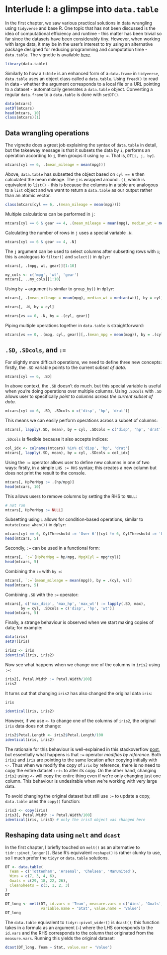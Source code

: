 # Interlude I: a glimpse into `data.table`

In the first chapter, we saw various practical solutions in data wrangling using `tidyverse` and base R. One topic that has not been discussed is the idea of computational efficiency and runtime - this matter has been trivial so far since the datasets have been considerably tiny. However, when working with large data, it may be in the user's interest to try using an alternative package designed for reducing programming and computation time - `data.table`. The vignette is available [here](https://rdatatable.gitlab.io/data.table/articles/datatable-intro.html). 

```r
library(data.table)
```

Similarly to how a `tibble` is an enhanced form of a `data.frame` in `tidyverse`, `data.table` uses an object class called a `data.table`. Using `fread()` to read in data - whether the argument corresponds to a local file or a URL pointing to a dataset - automatically generates a `data.table` object. Converting a regular `data.frame` to a `data.table` is done with `setDT()`.

```r
data(mtcars)
setDT(mtcars)
head(mtcars, 10)
class(mtcars)[1]
```


## Data wrangling operations

The vignette does a great job explaining the syntax of `data.table` in detail, but the takeaway message is that it subsets the data by `i`, performs an operation according to `j`, then groups it using `by =`. That is, `DT[i, j, by]`. 

```r
mtcars[cyl == 6, .(mean_mileage = mean(mpg))]
```

Above, `data.table` has subsetted the object based on `cyl == 6` then calculated the mean mileage. The `j` is wrapped around `.()`, which is equivalent to `list()` - this is because the columns in a table are analogous to a `list` object and we want to return a `data.table` as our output rather than an atomic vector.

```r
class(mtcars[cyl == 6, .(mean_mileage = mean(mpg))])
```

Multiple calculations can be performed in `j`:

```r
mtcars[cyl == 6 & gear == 4, .(mean_mileage = mean(mpg), median_wt = median(wt))]
```

Calculating the number of rows in `j` uses a special variable `.N`.

```r
mtcars[cyl == 6 & gear == 4, .N]
```

The `j` argument can be used to select columns after subsetting rows with `i`; this is analogous to `filter()` and `select()` in `dplyr`:

```r
mtcars[, .(mpg, wt, gear)][1:10]
```

```r
my_cols <- c('mpg', 'wt', 'gear')
mtcars[, ..my_cols][1:10]
```

Using `by = ` argument is similar to `group_by()` in `dplyr`:

```r
mtcars[, .(mean_mileage = mean(mpg), median_wt = median(wt)), by = cyl]
```

```r
mtcars[, .N, by = cyl]
```

```r
mtcars[vs == 0, .N, by = .(cyl, gear)]
```

Piping multiple operations together in `data.table` is straightforward:

```r
mtcars[vs == 0, .(mpg, cyl, gear)][,.(mean_mpg = mean(mpg)), by = .(cyl, gear)]
```


## `.SD`, `.SDcols`, and `:=`

For slightly more difficult operations, we need to define three new concepts: firstly, the `.SD` variable points to the current *subset of data*. 

```r
mtcars[cyl == 6, .SD]
```

In above context, the `.SD` doesn't do much. but this special variable is useful when you're doing operations over multiple columns. Using `.SDcols` with `.SD` allows user to specifically *point to columns across the current subset of data*.

```r
mtcars[cyl == 6, .SD, .SDcols = c('disp', 'hp', 'drat')]
```

This means we can easily perform operations across a subset of columns:

```r
mtcars[, lapply(.SD, mean), by = cyl, .SDcols = c('disp', 'hp', 'drat')]
```

`.SDcols` is flexible because it also accepts indices:

```r
col_idx <- colnames(mtcars) %in% c('disp', 'hp', 'drat')
mtcars[, lapply(.SD, mean), by = cyl, .SDcols = col_idx]
```

Using the `:=` operator allows user to define new columns in one of two ways: firstly, in a simple `LHS := RHS` syntax; this creates a new column but does not print the result to the console.

```r
mtcars[, HpPerMpg := .(hp/mpg)]
head(mtcars, 10)
```

This allows users to remove columns by setting the RHS to `NULL`:

```r
# not run
mtcars[, HpPerMpg := NULL]
```

Subsetting using `i` allows for condition-based operations, similar to `mutate(case_when())` in `dplyr`:

```r
mtcars[cyl == 6, CylThreshold := 'Over 6'][cyl != 6, CylThreshold := 'Under 6']
head(mtcars, 5)
```

Secondly, `:=` can be used in a functional form:

```r
mtcars[, `:=`(HpPerMpg = hp/mpg, MpgXCyl = mpg*cyl)]
head(mtcars, 5)
```

Combining the `:=` with `by =`:

```r
mtcars[, `:=`(mean_mileage = mean(mpg)), by = .(cyl, vs)]
head(mtcars, 5)
```

Combining `.SD` with the `:=` operator:

```r
mtcars[, c('max_disp', 'max_hp', 'max_wt') := lapply(.SD, max), 
       by = cyl, .SDcols = c('disp', 'hp', 'wt')]
head(mtcars, 5)
```

Finally, a strange behaviour is observed when we start making copies of data; for example:

```r
data(iris)
setDT(iris)
```

```r
iris2 <- iris
identical(iris, iris2)
```

Now see what happens when we change one of the columns in `iris2` using `:=`:

```r
iris2[, Petal.Width := Petal.Width/100]
iris2
```

It turns out that changing `iris2` has also changed the original data `iris`:

```r
iris
```

```r
identical(iris, iris2)
```

However, if we use `<-` to change one of the columns of `iris2`, the original `iris` data does not change:

```r
iris2$Petal.Length <- iris2$Petal.Length/100
identical(iris, iris2)
```

The rationale for this behaviour is well-explained in this stackoverflow [post](https://stackoverflow.com/questions/10225098/understanding-exactly-when-a-data-table-is-a-reference-to-vs-a-copy-of-another), but essentially what happens is that `:=` operator *modifies by reference*. Both `iris2` and `iris` are pointing to the same location after copying initially with `<-`. Thus when we modify the copy of `iris` by reference, there is no need to copy the entire dataset `iris` to alter its copy. On the other hand, changing `iris2` using `<-` will copy the entire thing even if we're only changing just one column. This behaviour is undesirable when we're working with very large data.

To avoid changing the original dataset but still use `:=` to update a copy, `data.table` uses the `copy()` function:

```r
iris3 <- copy(iris)
iris3[, Petal.Width := Petal.Width/100]
identical(iris, iris3) # only the iris3 object was changed here
```


## Reshaping data using `melt` and `dcast`

In the first chapter, I briefly touched on `melt()` as an alternative to `tidr::pivot_longer()`. Base R's equivalent `reshape()` is rather clunky to use, so I much prefer the `tidyr` or `data.table` solutions. 

```r
DT <- data.table(
  Team = c('Tottenham', 'Arsenal', 'Chelsea', 'ManUnited'),
  Wins = c(7, 3, 4, 6),
  Goals = c(29, 18, 22, 26),
  CleanSheets = c(3, 1, 2, 3)
)
DT
```

```r
DT_long <- melt(DT, id.vars = 'Team', measure.vars = c('Wins', 'Goals', 'CleanSheets'),
                variable.name = 'Stat', value.name = 'Value')
DT_long
```

The `data.table` equivalent to `tidyr::pivot_wider()` is `dcast()`; this function takes in a formula as an argument (`~`) where the LHS corresponds to the `id.vars` and the RHS corresponds to the column that originated from the `measure.vars`. Running this yields the original dataset:

```r
dcast(DT_long, Team ~ Stat, value.var = 'Value')
```

